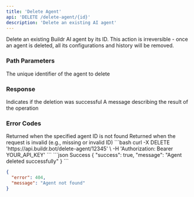 ```yaml
---
title: 'Delete Agent'
api: 'DELETE /delete-agent/{id}'
description: 'Delete an existing AI agent'
---
```


Delete an existing Buildr AI agent by its ID. This action is irreversible - once an agent is deleted, all its configurations and history will be removed.

### Path Parameters

<ParamField path="id" type="integer" required>
  The unique identifier of the agent to delete
</ParamField>

### Response

<ResponseField name="success" type="boolean">
  Indicates if the deletion was successful
</ResponseField>

<ResponseField name="message" type="string">
  A message describing the result of the operation
</ResponseField>

### Error Codes

<ResponseField name="404" type="object">
  Returned when the specified agent ID is not found
</ResponseField>

<ResponseField name="400" type="object">
  Returned when the request is invalid (e.g., missing or invalid ID)
</ResponseField>

<RequestExample>
```bash
curl -X DELETE 'https://api.buildr.bot/delete-agent/12345' \
  -H 'Authorization: Bearer YOUR_API_KEY'
```
</RequestExample>

<ResponseExample>
```json Success
{
  "success": true,
  "message": "Agent deleted successfully"
}
```

```json Error (404)
{
  "error": 404,
  "message": "Agent not found"
}
```
</ResponseExample>
